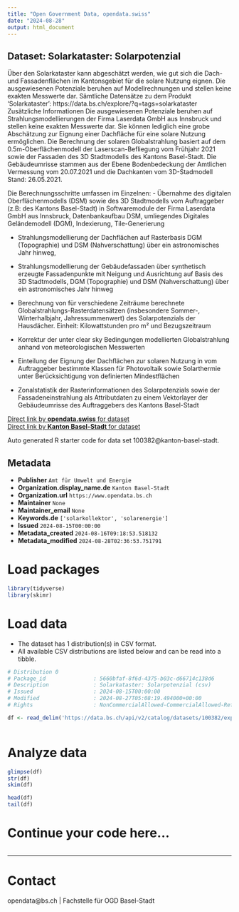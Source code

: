 ```yaml
---
title: "Open Government Data, opendata.swiss"
date: "2024-08-28"
output: html_document
---
```


## Dataset: Solarkataster: Solarpotenzial

Über den Solarkataster kann abgeschätzt werden, wie gut sich die Dach- und Fassadenflächen im Kantonsgebiet für die solare Nutzung eignen. Die ausgewiesenen Potenziale beruhen auf Modellrechnungen und stellen keine exakten Messwerte dar.
 Sämtliche Datensätze zu dem Produkt 'Solarkataster': https://data.bs.ch/explore/?q=tags=solarkataster
Zusätzliche Informationen
Die ausgewiesenen Potenziale beruhen auf Strahlungsmodellierungen der Firma Laserdata GmbH aus Innsbruck und stellen keine exakten Messwerte dar. Sie können lediglich eine grobe Abschätzung zur Eignung einer Dachfläche für eine solare Nutzung ermöglichen.
Die Berechnung der solaren Globalstrahlung basiert auf dem 0.5m-Oberflächenmodell der Laserscan-Befliegung vom Frühjahr 2021 sowie der Fassaden des 3D Stadtmodells des Kantons Basel-Stadt. Die Gebäudeumrisse stammen aus der Ebene Bodenbedeckung der Amtlichen Vermessung vom 20.07.2021 und die Dachkanten vom 3D-Stadmodell Stand: 26.05.2021.

Die Berechnungsschritte umfassen im Einzelnen:
- Übernahme des digitalen Oberflächenmodells (DSM) sowie des 3D Stadtmodells vom Auftraggeber (z.B: des Kantons Basel-Stadt) in Softwaremodule der Firma Laserdata GmbH aus Innsbruck, Datenbankaufbau DSM, umliegendes Digitales Geländemodell (DGM), Indexierung, Tile-Generierung

- Strahlungsmodellierung der Dachflächen auf Rasterbasis DGM (Topographie) und DSM (Nahverschattung) über ein astronomisches Jahr hinweg,

- Strahlungsmodellierung der Gebäudefassaden über synthetisch erzeugte Fassadenpunkte mit Neigung und Ausrichtung auf Basis des 3D Stadtmodells, DGM (Topographie) und DSM (Nahverschattung) über ein astronomisches Jahr hinweg

- Berechnung von für verschiedene Zeiträume berechnete Globalstrahlungs-Rasterdatensätzen (insbesondere Sommer-, Winterhalbjahr, Jahressummenwert) des Solarpotenzials der Hausdächer. Einheit: Kilowattstunden pro m² und Bezugszeitraum

- Korrektur der unter clear sky Bedingungen modellierten Globalstrahlung anhand von meteorologischen Messwerten

- Einteilung der Eignung der Dachflächen zur solaren Nutzung in vom Auftraggeber bestimmte Klassen für Photovoltaik sowie Solarthermie unter Berücksichtigung von definierten Mindestflächen

- Zonalstatistik der Rasterinformationen des Solarpotenzials sowie der Fassadeneinstrahlung als Attributdaten zu einem Vektorlayer der Gebäudeumrisse des Auftraggebers des Kantons Basel-Stadt

[Direct link by **opendata.swiss** for dataset](https://opendata.swiss/de/dataset/solarkataster-solarpotenzial)<br>
[Direct link by **Kanton Basel-Stadt** for dataset](https://data.bs.ch/explore/dataset/100382/)

Auto generated R starter code for data set 100382@kanton-basel-stadt.

## Metadata

- **Publisher** `Amt für Umwelt und Energie`
- **Organization.display_name.de** `Kanton Basel-Stadt`
- **Organization.url** `https://www.opendata.bs.ch`
- **Maintainer** `None`
- **Maintainer_email** `None`
- **Keywords.de** `['solarkollektor', 'solarenergie']`
- **Issued** `2024-08-15T00:00:00`
- **Metadata_created** `2024-08-16T09:18:53.518132`
- **Metadata_modified** `2024-08-28T02:36:53.751791`


# Load packages

```r

library(tidyverse)
library(skimr)

```

# Load data

-   The dataset has 1 distribution(s) in CSV format.
-   All available CSV distributions are listed below and can be read into a tibble.

```r

# Distribution 0
# Package_id               : 5660bfaf-8f6d-4375-b03c-d66714c138d6
# Description              : Solarkataster: Solarpotenzial (csv)
# Issued                   : 2024-08-15T00:00:00
# Modified                 : 2024-08-27T05:08:19.494000+00:00
# Rights                   : NonCommercialAllowed-CommercialAllowed-ReferenceRequired

df <- read_delim('https://data.bs.ch/api/v2/catalog/datasets/100382/exports/csv?use_labels=true')



```

# Analyze data

```r

glimpse(df)
str(df)
skim(df)

head(df)
tail(df)

```

# Continue your code here...

```r

```

------------------------------------------------------------------------

# Contact

opendata@bs.ch | Fachstelle für OGD Basel-Stadt
